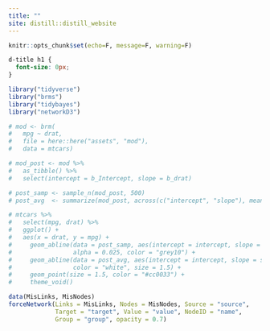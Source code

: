 ```yaml
---
title: ""
site: distill::distill_website
---
```


```r
knitr::opts_chunk$set(echo=F, message=F, warning=F)
```

```css

d-title h1 {
  font-size: 0px;
}

```


```r
library("tidyverse")
library("brms")
library("tidybayes")
library("networkD3")

# mod <- brm(
#   mpg ~ drat, 
#   file = here::here("assets", "mod"), 
#   data = mtcars)

# mod_post <- mod %>% 
#   as_tibble() %>% 
#   select(intercept = b_Intercept, slope = b_drat)

# post_samp <- sample_n(mod_post, 500)
# post_avg  <- summarize(mod_post, across(c("intercept", "slope"), mean))

# mtcars %>% 
#   select(mpg, drat) %>% 
#   ggplot() + 
#   aes(x = drat, y = mpg) + 
#     geom_abline(data = post_samp, aes(intercept = intercept, slope = slope), 
#                 alpha = 0.025, color = "grey10") + 
#     geom_abline(data = post_avg, aes(intercept = intercept, slope = slope), 
#                 color = "white", size = 1.5) + 
#     geom_point(size = 1.5, color = "#cc0033") + 
#     theme_void()

data(MisLinks, MisNodes)
forceNetwork(Links = MisLinks, Nodes = MisNodes, Source = "source",
             Target = "target", Value = "value", NodeID = "name",
             Group = "group", opacity = 0.7)


```


<div class="layout-chunk" data-layout="l-screen">
<div id="particles-js"></div>
</div>
<script src="./assets/particles.min.js"></script>
<script src="./assets/app.js"></script>
